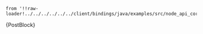     from '!!raw-loader!../../../../../../client/bindings/java/examples/src/node_api_core/PostBlock.java';

<CodeBlock className="language-java">
    {PostBlock}
</CodeBlock>
